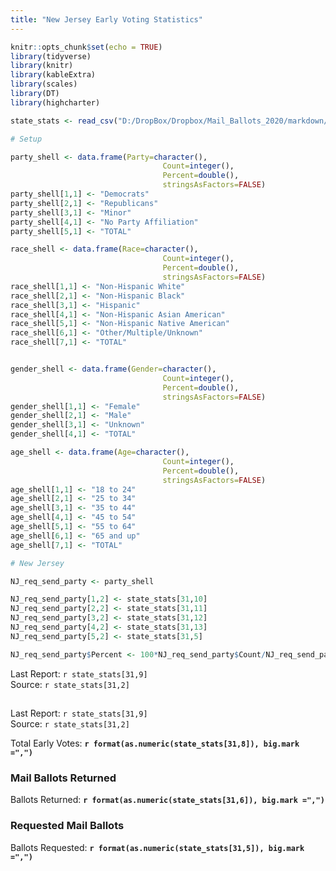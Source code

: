 ```yaml
---
title: "New Jersey Early Voting Statistics"
---
```

```r
knitr::opts_chunk$set(echo = TRUE)
library(tidyverse)
library(knitr)
library(kableExtra)
library(scales)
library(DT)
library(highcharter)

state_stats <- read_csv("D:/DropBox/Dropbox/Mail_Ballots_2020/markdown/2020G_Early_Vote.csv")

# Setup

party_shell <- data.frame(Party=character(),
                                  Count=integer(),
                                  Percent=double(),
                                  stringsAsFactors=FALSE)
party_shell[1,1] <- "Democrats"
party_shell[2,1] <- "Republicans"
party_shell[3,1] <- "Minor"
party_shell[4,1] <- "No Party Affiliation"
party_shell[5,1] <- "TOTAL"

race_shell <- data.frame(Race=character(),
                                  Count=integer(),
                                  Percent=double(),
                                  stringsAsFactors=FALSE)
race_shell[1,1] <- "Non-Hispanic White"
race_shell[2,1] <- "Non-Hispanic Black"
race_shell[3,1] <- "Hispanic"
race_shell[4,1] <- "Non-Hispanic Asian American"
race_shell[5,1] <- "Non-Hispanic Native American"
race_shell[6,1] <- "Other/Multiple/Unknown"
race_shell[7,1] <- "TOTAL"


gender_shell <- data.frame(Gender=character(),
                                  Count=integer(),
                                  Percent=double(),
                                  stringsAsFactors=FALSE)
gender_shell[1,1] <- "Female"
gender_shell[2,1] <- "Male"
gender_shell[3,1] <- "Unknown"
gender_shell[4,1] <- "TOTAL"

age_shell <- data.frame(Age=character(),
                                  Count=integer(),
                                  Percent=double(),
                                  stringsAsFactors=FALSE)
age_shell[1,1] <- "18 to 24"
age_shell[2,1] <- "25 to 34"
age_shell[3,1] <- "35 to 44"
age_shell[4,1] <- "45 to 54"
age_shell[5,1] <- "55 to 64"
age_shell[6,1] <- "65 and up"
age_shell[7,1] <- "TOTAL"

# New Jersey

NJ_req_send_party <- party_shell

NJ_req_send_party[1,2] <- state_stats[31,10] 
NJ_req_send_party[2,2] <- state_stats[31,11] 
NJ_req_send_party[3,2] <- state_stats[31,12] 
NJ_req_send_party[4,2] <- state_stats[31,13] 
NJ_req_send_party[5,2] <- state_stats[31,5] 

NJ_req_send_party$Percent <- 100*NJ_req_send_party$Count/NJ_req_send_party[5,2]
```
Last Report: `r state_stats[31,9]`  
Source:  `r state_stats[31,2]`

## {.tabset}
Last Report: `r state_stats[31,9]`  
Source:  `r state_stats[31,2]`

Total Early Votes: **`r format(as.numeric(state_stats[31,8]), big.mark =",")`**

### Mail Ballots Returned

Ballots Returned: **`r format(as.numeric(state_stats[31,6]), big.mark =",")`**

### Requested Mail Ballots

Ballots Requested: **`r format(as.numeric(state_stats[31,5]), big.mark =",")`**
